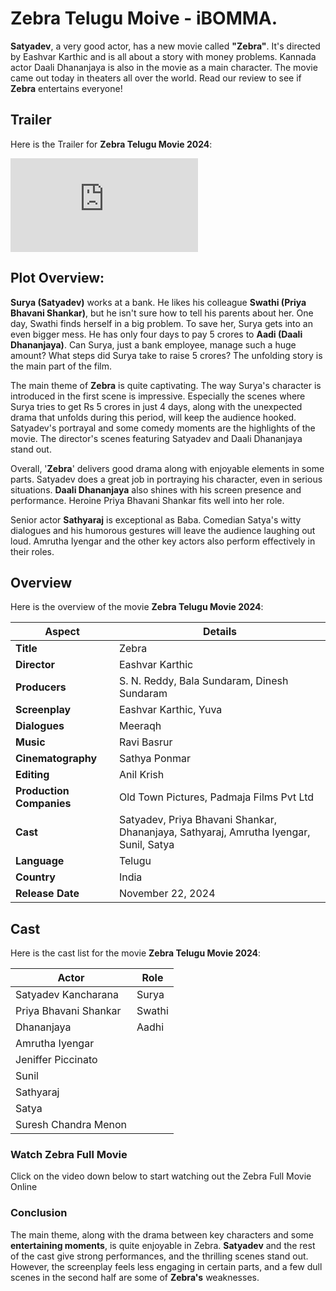 


# Zebra Telugu Moive - iBOMMA.

**Satyadev**, a very good actor, has a new movie called **"Zebra"**. It's directed by Eashvar Karthic and is all about a story with money problems. Kannada actor Daali Dhananjaya is also in the movie as a main character. The movie came out today in theaters all over the world. Read our review to see if **Zebra** entertains everyone!

<MDXImage
  src={SEO_OBJ.ZEBRA.featuredImage}
  alt={SEO_OBJ.ZEBRA.featuredImageAltText}
  title={SEO_OBJ.ZEBRA.featuredImageAltText}
  extraStyling=" !h-96 max-w-[380px] lg:min-h-[400px] lg:h-auto lg:w-2/5 m-auto"
/>

## Trailer

Here is the Trailer for **Zebra Telugu Movie 2024**:

<iframe
  src="https://www.youtube.com/embed/xDfuWMmlS1w?si=PcwIAT8yRnPTUW6T"
  title="Zebra Telugu Trailer"
  frameborder="0"
  allow="accelerometer; autoplay; clipboard-write; encrypted-media; gyroscope; picture-in-picture; web-share"
  referrerpolicy="strict-origin-when-cross-origin"
  allowfullscreen
  className="w-full h-[300px] lg:min-h-[500px]"
></iframe>

## Plot Overview:

**Surya (Satyadev)** works at a bank. He likes his colleague **Swathi (Priya Bhavani Shankar)**, but he isn't sure how to tell his parents about her. One day, Swathi finds herself in a big problem. To save her, Surya gets into an even bigger mess. He has only four days to pay 5 crores to **Aadi (Daali Dhananjaya)**. Can Surya, just a bank employee, manage such a huge amount? What steps did Surya take to raise 5 crores? The unfolding story is the main part of the film.

The main theme of **Zebra** is quite captivating. The way Surya's character is introduced in the first scene is impressive. Especially the scenes where Surya tries to get Rs 5 crores in just 4 days, along with the unexpected drama that unfolds during this period, will keep the audience hooked. Satyadev's portrayal and some comedy moments are the highlights of the movie. The director's scenes featuring Satyadev and Daali Dhananjaya stand out.

Overall, '**Zebra**' delivers good drama along with enjoyable elements in some parts. Satyadev does a great job in portraying his character, even in serious situations. **Daali Dhananjaya** also shines with his screen presence and performance. Heroine Priya Bhavani Shankar fits well into her role.

Senior actor **Sathyaraj** is exceptional as Baba. Comedian Satya's witty dialogues and his humorous gestures will leave the audience laughing out loud. Amrutha Iyengar and the other key actors also perform effectively in their roles.

## Overview

Here is the overview of the movie **Zebra Telugu Movie 2024**:

| **Aspect**               | **Details**                                                                           |
| ------------------------ | ------------------------------------------------------------------------------------- |
| **Title**                | Zebra                                                                                 |
| **Director**             | Eashvar Karthic                                                                       |
| **Producers**            | S. N. Reddy, Bala Sundaram, Dinesh Sundaram                                           |
| **Screenplay**           | Eashvar Karthic, Yuva                                                                 |
| **Dialogues**            | Meeraqh                                                                               |
| **Music**                | Ravi Basrur                                                                           |
| **Cinematography**       | Sathya Ponmar                                                                         |
| **Editing**              | Anil Krish                                                                            |
| **Production Companies** | Old Town Pictures, Padmaja Films Pvt Ltd                                              |
| **Cast**                 | Satyadev, Priya Bhavani Shankar, Dhananjaya, Sathyaraj, Amrutha Iyengar, Sunil, Satya |
| **Language**             | Telugu                                                                                |
| **Country**              | India                                                                                 |
| **Release Date**         | November 22, 2024                                                                     |

## Cast

Here is the cast list for the movie **Zebra Telugu Movie 2024**:

| **Actor**             | **Role** |
| --------------------- | -------- |
| Satyadev Kancharana   | Surya    |
| Priya Bhavani Shankar | Swathi   |
| Dhananjaya            | Aadhi    |
| Amrutha Iyengar       |          |
| Jeniffer Piccinato    |          |
| Sunil                 |          |
| Sathyaraj             |          |
| Satya                 |          |
| Suresh Chandra Menon  |          |

### Watch Zebra Full Movie

Click on the video down below to start watching out the Zebra Full Movie Online

<VideoFrame url={SEO_OBJ.ZEBRA.relativeURL} />

### Conclusion

The main theme, along with the drama between key characters and some **entertaining moments**, is quite enjoyable in Zebra. **Satyadev** and the rest of the cast give strong performances, and the thrilling scenes stand out. However, the screenplay feels less engaging in certain parts, and a few dull scenes in the second half are some of **Zebra's** weaknesses.
